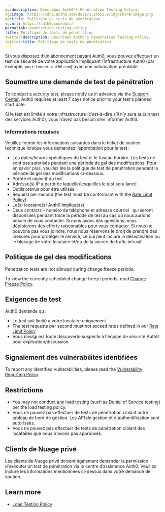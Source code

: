 ```yaml
---
og:description: Describes Auth0's Penetration Testing Policy.
og:image: https://cdn2.auth0.com/docs/1.14553.0/img/share-image.png
og:title: Politique de tests de pénétration
og:url: https://auth0.com/docs/
permalink: penetration-testing-policy
title: Politique de tests de pénétration
twitter:description: Describes Auth0's Penetration Testing Policy.
twitter:title: Politique de tests de pénétration
---
```


Si vous disposez d’un abonnement payant Auth0, vous pouvez effectuer un test de sécurité de votre application impliquant l’infrastructure Auth0 (par exemple, `your-tenant.auth0.com`) avec une autorisation préalable.

## Soumettre une demande de test de pénétration

To conduct a security test, please notify us in advance via the [Support Center](https://support.auth0.com). Auth0 requires at least 7 days notice prior to your test's planned start date.

Si le test est limité à votre infrastructure (c’est-à-dire s’il n’y aura aucun test des services Auth0), vous n’avez pas besoin d’en informer Auth0.

### Informations requises

Veuillez fournir les informations suivantes dans le ticket de soutien technique lorsque vous demandez l’approbation pour le test :

* Les dates/heures spécifiques du test et le fuseau horaire. Les tests ne sont pas autorisés pendant une période de gel des modifications. Pour en savoir plus, veuillez lire la politique de test de pénétration pendant la période de gel des modifications ci-dessous.
* Portée et objectif du test
* Adresse(s) IP à partir de laquelle/lesquelles le test sera lancé.
* Outils prévus pour être utilisés
* Request per second (the test must be conformant with the [Rate Limit Policy](/docs/troubleshoot/customer-support/operational-policies/rate-limit-policy))
* Le(s) locataire(s) Auth0 impliqué(s).
* Deux contacts - numéro de téléphone et adresse courriel   qui seront disponibles pendant toute la période de test au cas où nous aurions besoin de vous contacter. Si nous avons des questions, nous déploierons des efforts raisonnables pour vous contacter. Si nous ne pouvons pas vous joindre, nous nous réservons le droit de prendre des mesures pour protéger le service, ce qui peut inclure la désactivation ou le blocage de votre locataire et/ou de la source du trafic intrusif.

## Politique de gel des modifications

<Warning>

Penetration tests are not allowed during change freeze periods.

</Warning>

To view the currently scheduled change freeze periods, read [Change Freeze Policy](/docs/troubleshoot/customer-support/operational-policies/change-freeze-policy).

## Exigences de test

Auth0 demande qu :

* Le test soit limité à votre locataire uniquement
* The test requests per second must not exceed rates defined in our [Rate Limit Policy](/docs/troubleshoot/customer-support/operational-policies/rate-limit-policy)
* Vous divulguiez toute découverte suspecte à l'équipe de sécurité Auth0 pour explication/discussion

## Signalement des vulnérabilités identifiées

To report any identified vulnerabilities, please read the [Vulnerability Reporting Policy](https://www.okta.com/vulnerability-reporting-policy/).

## Restrictions

* You may not conduct any [load testing](/docs/troubleshoot/customer-support/operational-policies/load-testing-policy) (such as Denial of Service testing) per the load testing policy.
* Vous ne pouvez pas effectuer de tests de pénétration ciblant notre tableau de bord de gestion. Les API de gestion et d'authentification sont autorisées.
* Vous ne pouvez pas effectuer de tests de pénétration ciblant des locataires que nous n'avons pas approuvés.

## Clients de Nuage privé

Les clients de Nuage privé doivent également demander la permission d’exécuter un test de pénétration via le centre d’assistance Auth0. Veuillez inclure les informations mentionnées ci-dessus dans votre demande de soutien.

## Learn more

* [Load Testing Policy](/docs/troubleshoot/customer-support/operational-policies/load-testing-policy)